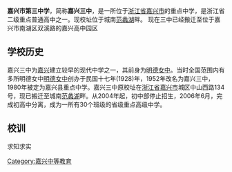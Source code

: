 {{coord|30|43|59.65|N|120|47|28.82|E|display=title}}

'''嘉兴市第三中学'''，简称'''嘉兴三中'''，是一所位于[[浙江省|浙江省]][[嘉兴市|嘉兴市]]的重点中学，是浙江省二级重点普通高中之一。现校址位于城南[[范蠡湖|范蠡湖]]畔。
现在三中已经搬迁至位于嘉兴市南湖区双溪路的嘉兴高中园区

==学校历史==
嘉兴三中为[[嘉兴市|嘉兴]]建立较早的现代中学之一，其前身为[[明德女中|明德女中]]。当时全国范围内有多所明德女中[[明德女中|明德女中]]创办于民国十七年(1928)年，1952年改名为嘉兴三中，1980年被定为嘉兴县重点中学。嘉兴三中原校址在[[浙江省|浙江省]][[嘉兴市|嘉兴市]]城区中山西路134号，现已搬迁至城南[[范蠡湖|范蠡湖]]畔。从2004年起，初中部停止招生，2006年6月，完成初高中分离，成为一所有30个班级的省级重点高级中学。

==校训==
[[Category:嘉兴中等教育|Category:嘉兴中等教育]]
求知求实{{Seni-stub}}